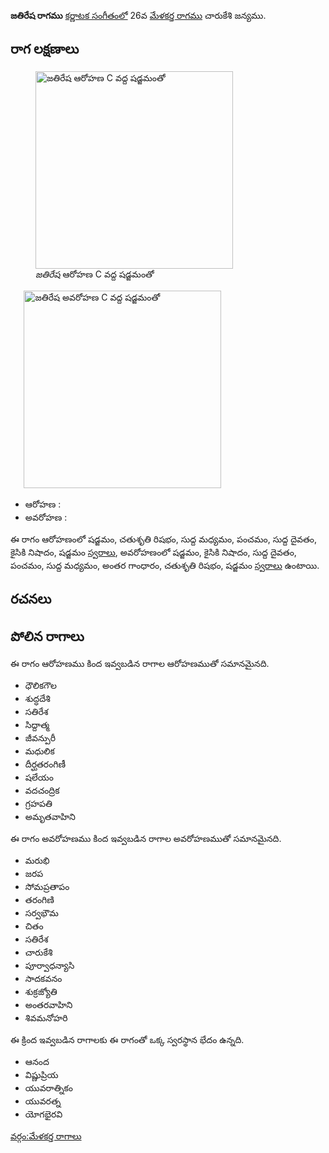 {{Infobox ragam
	| name          	= జతిరేష
	| synonym	    	= 
	| mela          	= 
	| chakra        	= 
	| janaka        	= 
	| type          	= షడవ-సంపూర్ణ
	| arohanam      	= {{svaraC|S|R2|M1|P|D1|N2|S'}} 
	| avarohanam    	= {{svaraC|S'|N2|D1|P|M1|G3|R2|S}}
	| jeeva         	=
	| chhaya        	=
	| nyasa         	=
	| vishesha      	= 
	| equivalent  		= 
}}
{{కర్ణాటక సంగీత రాగాలు}}
'''జతిరేష రాగము''' [[కర్ణాటక సంగీతం]]లో 26వ [[మేళకర్త రాగము]] చారుకేశి జన్యము. 


==రాగ లక్షణాలు==
[[Image:jatiresha_ar_kb2wiki.png|thumb|right|316px|''జతిరేష'' ఆరోహణ C వద్ద షడ్జమంతో]]
	[[Image:jatiresha_av_kb2wiki.png|thumb|right|316px|''జతిరేష'' అవరోహణ C వద్ద షడ్జమంతో]]

* ఆరోహణ : {{svaraC|S|R2|M1|P|D1|N2|S'}} 
* అవరోహణ : {{svaraC|S'|N2|D1|P|M1|G3|R2|S}}

ఈ రాగం ఆరోహణంలో షడ్జమం, చతుశృతి రిషభం, సుద్ద మధ్యమం, పంచమం, సుద్ద దైవతం, కైసికి నిషాదం, షడ్జమం [[స్వరాలు]], అవరోహణంలో షడ్జమం, కైసికి నిషాదం, సుద్ద దైవతం, పంచమం, సుద్ద మధ్యమం, అంతర గాంధారం, చతుశృతి రిషభం, షడ్జమం [[స్వరాలు]] ఉంటాయి.

==రచనలు==



==పోలిన రాగాలు==
ఈ రాగం ఆరోహణము కింద ఇవ్వబడిన రాగాల ఆరోహణముతో సమానమైనది.
* ధౌలికగౌల
* శుద్ధదేశి
* సతిరేశ
* సిద్దాత్మ
*  జీవన్పురీ
* మధులిక
* దీర్ఘతరంగిణీ
* షలేయం
* వదచంద్రిక
* గ్రహపతి
* అమృతవాహిని

ఈ రాగం అవరోహణము కింద ఇవ్వబడిన రాగాల అవరోహణముతో సమానమైనది.
* మరుభి
* జరప
* సోమప్రతాపం
* తరంగిణి
* సర్వభౌమ
* చితం
* సతిరేశ
* చారుకేశి
* పూర్వాధన్యాసి
* సాదకవనం
* శుక్రజ్యోతి
* అంతరవాహిని
* శివమనోహరి

ఈ క్రింద ఇవ్వబడిన రాగాలకు ఈ రాగంతో ఒక్క స్వరస్థాన భేదం ఉన్నది.
* ఆనంద
* విష్ణుప్రియ
* యువరాత్నికం
* యువరత్న
* యోగభైరవి



[[వర్గం:మేళకర్త రాగాలు]]